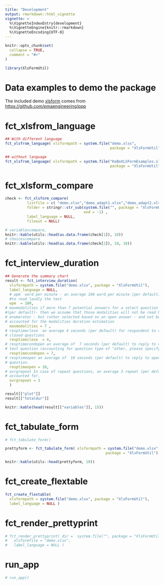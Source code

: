 ```yaml
---
title: "Development"
output: rmarkdown::html_vignette
vignette: >
  %\VignetteIndexEntry{development}
  %\VignetteEngine{knitr::rmarkdown}
  %\VignetteEncoding{UTF-8}
---
```


```r
knitr::opts_chunk$set(
  collapse = TRUE,
  comment = "#>"
)
```

```r
library(XlsFormUtil)
```

<!-- WARNING - This vignette is generated by {fusen} from dev/function_documentation.Rmd: do not edit by hand -->

<!--
 For each fo the function you need, add FUSEN chunk through the Rstudio add-in " add {fusen} chunks"
 -->

# Data examples to demo the package

<!-- 
 Store your dataset in a directory named "inst/" at the root of your project.
 Use it for your tests in this Rmd thanks to `pkgload::load_all()` to make it available
and `system.file()` to read it in your examples.
-->

The included demo [xlsform](https://github.com/unhcr-americas/XlsFormUtil/blob/master/inst/demo.xlsx?raw=true) comes from [https://github.com/pmaengineering/ppp](https://github.com/pmaengineering/ppp)


# fct_xlsfrom_language

    

  

```r
## With different language
fct_xlsfrom_language( xlsformpath = system.file("demo.xlsx",
                                                package = "XlsFormUtil"))

## without language
fct_xlsfrom_language( xlsformpath = system.file("KoBoXLSFormExamples.xlsx",
                                                package = "XlsFormUtil"))
```

  

  


# fct_xlsform_compare

```r

check <- fct_xlsform_compare(
          listfile = c( "demo.xlsx","demo_adapt1.xlsx","demo_adapt2.xlsx"),  
          folder = stringr::str_sub(system.file("", package = "XlsFormUtil"), 
                                    end = -1) ,                    
          label_language = NULL,
          fileout = NULL)

# variablescompare,
knitr::kable(utils::head(as.data.frame(check[1]), 10))
# choicescompare
knitr::kable(utils::head(as.data.frame(check[2]), 10, 10))

```

# fct_interview_duration

```r
## Generate the summary chart
result <- fct_interview_duration( 
  xlsformpath = system.file("demo.xlsx", package = "XlsFormUtil"), 
  label_language = NULL,
  # wpm  word per minute - an average 180 word per minute (per default) required 
  #to read loudly the text
  wpm  = 180, 
# maxmodalities if more than 7 potential answers for a select question 
#(per default)- then we assume that those modalities will not be read by the
# enumerator - but rather selected based on an open answer - and not be
# accounted for the modalities duration estimation
  maxmodalities = 7 , 
# resptimeclose  an average 4 seconds (per default) for respondent to reply for
# closed questions
  resptimeclose  = 4,
# resptimecondopen an average of  7 seconds (per default) to reply to conditional
# text question (accounting for question type of "other, please specify"). 
  resptimecondopen = 7,
# resptimeopen an average of  10 seconds (per default) to reply to open text
# question. 
  resptimeopen = 10,
# avrgrepeat In case of repeat questions, an average 3 repeat (per default) is
# accounted for. 
  avrgrepeat = 3 
  )

result[["plot"]]
result[["totaldur"]]

knitr::kable(head(result[["variables"]], 15))

```

# fct_tabulate_form

```r
# fct_tabulate_form()

prettyform <- fct_tabulate_form( xlsformpath = system.file("demo.xlsx", 
                                              package = "XlsFormUtil") )

knitr::kable(utils::head(prettyform, 10))

```

# fct_create_flextable

```r
fct_create_flextable(
  xlsformpath = system.file("demo.xlsx", package = "XlsFormUtil"),
  label_language = NULL )
```

# fct_render_prettyprint

    

  

```r
# fct_render_prettyprint( dir =  system.file("", package = "XlsFormUtil"),
#   xlsformfile = "demo.xlsx",
#   label_language = NULL )
```

  

  




<!--
 below is a default chunk to create and document your run_app function
-->


# run_app

<!--
Create a chunk for the core of the function

- The chunk needs to be named `function` at least
- It contains the code of a documented function
- The chunk can also be named `function-my_function` to make it easily
findable in your Rmd
- Let the `@examples` part empty, and use the next `examples` chunk instead to present reproducible examples

After inflating the template

-  This function code will automatically be added in a new file in the "R/" directory
-->
    

<!--
Create a chunk with an example of use for your function

- The chunk needs to be named `examples` at least
- It contains working examples of your function
- The chunk is better be named `examples-my_median` to be handled
correctly when inflated as a vignette

After inflating the template

-  This example will automatically be added in the '@examples' part of our function above in the "R/" directory
- This example will automatically be added in the vignette created from this Rmd template
-->


```r
# run_app()
```

<!--
Create a chunk with a test of use for your function

- The chunk needs to be named `tests` at least
- It contains working tests of your function
- The chunk is better be named `tests-my_median` to be handled
correctly when inflated as a vignette

After inflating the template

-  This test code will automatically be added in the "tests/testthat/" directory
-->
 

  



<!--
 Once you have created your back office functions , run the next chunk to install and package them


# There can be development actions

Create a chunk with 'development' actions

- The chunk needs to be named `development` or `dev`
- It contains functions that are used for package development only
- Note that you may want to store most of these functions in the 0-dev_history.Rmd file

These are only included in the present flat template file, their content will not be part of the package anywhere else.
-->


